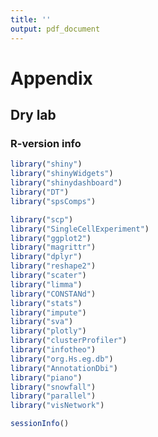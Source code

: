 ```yaml
---
title: ''
output: pdf_document
---
```

# Appendix

## Dry lab
### R-version info

```r
library("shiny")
library("shinyWidgets")
library("shinydashboard")
library("DT")
library("spsComps")

library("scp")
library("SingleCellExperiment")
library("ggplot2")
library("magrittr")
library("dplyr")
library("reshape2")
library("scater")
library("limma")
library("CONSTANd")
library("stats")
library("impute")
library("sva")
library("plotly")
library("clusterProfiler")
library("infotheo")
library("org.Hs.eg.db")
library("AnnotationDbi")
library("piano")
library("snowfall")
library("parallel")
library("visNetwork")
```

```r
sessionInfo()
```
